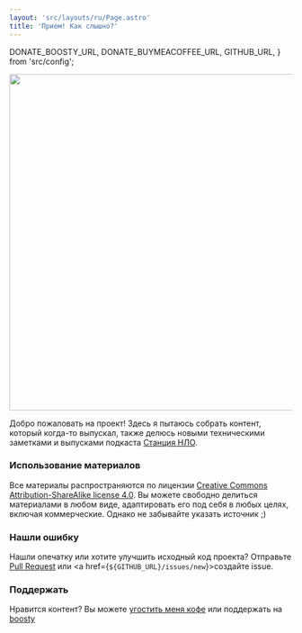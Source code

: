 ```yaml
---
layout: 'src/layouts/ru/Page.astro'
title: 'Прием! Как слышно?'
---
```


  DONATE_BOOSTY_URL,
  DONATE_BUYMEACOFFEE_URL,
  GITHUB_URL,
} from 'src/config';

<Img src="/assets/hero.jpg" width="2400" height="598" />

Добро пожаловать на проект! Здесь я пытаюсь собрать контент, который когда-то выпускал, также делюсь новыми <Link href="/ru/posts/">техническими заметками</Link> и выпусками подкаста <a href="/ru/podcasts">Станция НЛО</a>.

### Использование материалов

Все материалы распространяются по лицензии [Creative Commons Attribution-ShareAlike license 4.0](https://creativecommons.org/licenses/by-sa/4.0/). Вы можете свободно делиться материалами в любом виде, адаптировать его под себя в любых целях, включая коммерческие. Однако не забывайте указать источник ;)

### Нашли ошибку

Нашли опечатку или хотите улучшить исходный код проекта? Отправьте <a href={GITHUB_URL}>Pull Request</a> или <a href={`${GITHUB_URL}/issues/new`}>создайте issue</a>.

### Поддержать

Нравится контент? Вы можете <a href={DONATE_BUYMEACOFFEE_URL}>угостить меня кофе</a> или поддержать на <a href={DONATE_BOOSTY_URL}>boosty</a>

<Contributors />
